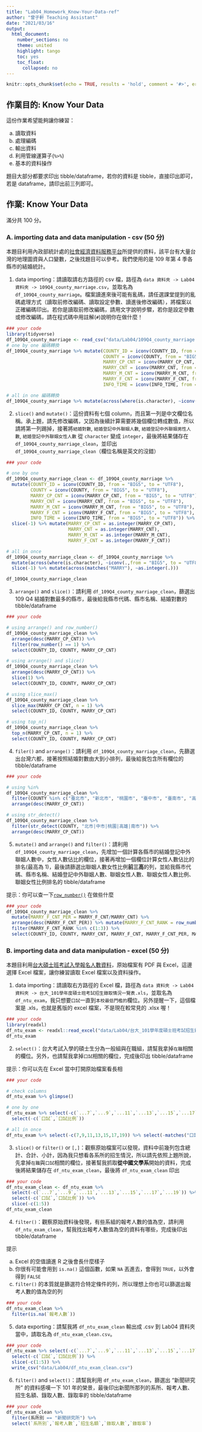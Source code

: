 ```yaml
---
title: "Lab04_Homework_Know-Your-Data-ref"
author: "曾子軒 Teaching Assistant"
date: "2021/03/16"
output:
  html_document:
    number_sections: no
    theme: united
    highlight: tango
    toc: yes
    toc_float:
      collapsed: no
---
```


```r
knitr::opts_chunk$set(echo = TRUE, results = 'hold', comment = '#>', error = TRUE)
```

## 作業目的: Know Your Data

這份作業希望能夠讓你練習：

a. 讀取資料
b. 處理編碼
c. 輸出資料
d. 利用管線運算子(`%>%`)
e. 基本的資料操作

題目大部分都要求印出 tibble/dataframe，若你的資料是 tibble，直接印出即可，若是 dataframe，請印出前三列即可。

## 作業: Know Your Data

滿分共 100 分。

### A. importing data and data manipulation - csv (50 分) 

本題目利用內政部統計處的[社會經濟資料服務平台](https://segis.moi.gov.tw/STAT/Web/Portal/STAT_PortalHome.aspx)所提供的資料，該平台有大量台灣的地理圖資與人口變數，之後找題目可以參考。我們使用的是 109 年第 4 季各縣市的結婚統計。

1. data importing：請讀取請右方路徑的 csv 檔，路徑為 `data 資料夾 -> Lab04 資料夾 -> 109Q4_county_marriage.csv`，並取名為 `df_109Q4_county_marriage`。檔案讀進來後可能有亂碼，請任選課堂提到的亂碼處理方式（讀取前修改編碼、讀取設定參數、讀進後修改編碼），將檔案以正確編碼印出。若你是讀取前修改編碼，請用文字說明步驟，若你是設定參數或修改編碼，請在程式碼中用註解(`#`)說明你在做什麼！

```r
### your code
library(tidyverse)
df_109Q4_county_marriage <- read_csv("data/Lab04/109Q4_county_marriage.csv")
# one by one 編碼轉換
df_109Q4_county_marriage %>% mutate(COUNTY_ID = iconv(COUNTY_ID, from = "BIG5", to = "UTF8"),
                                    COUNTY = iconv(COUNTY, from = "BIG5", to = "UTF8"),
                                    MARRY_CP_CNT = iconv(MARRY_CP_CNT, from = "BIG5", to = "UTF8"),
                                    MARRY_CNT = iconv(MARRY_CNT, from = "BIG5", to = "UTF8"),
                                    MARRY_M_CNT = iconv(MARRY_M_CNT, from = "BIG5", to = "UTF8"),
                                    MARRY_F_CNT = iconv(MARRY_F_CNT, from = "BIG5", to = "UTF8"),
                                    INFO_TIME = iconv(INFO_TIME, from = "BIG5", to = "UTF8"))

# all in one 編碼轉換
df_109Q4_county_marriage %>% mutate(across(where(is.character), ~iconv(.,from = "BIG5", to = "UTF8")))
```

2. `slice()` and `mutate()`：這份資料有七個 column，而且第一列是中文欄位名稱。承上題，請先修改編碼，又因為後續計算需要將幾個欄位轉成數值，所以請將第一列踢掉，接著將`結婚對數`, `結婚登記中外聯姻人數`, `結婚登記中外聯姻男性人數`, `結婚登記中外聯姻女性人數` 從 `character` 變成 `integer`，最後將結果儲存在 `df_109Q4_county_marriage_clean`，並印出 `df_109Q4_county_marriage_clean`（欄位名稱是英文的沒錯）

```r
### your code

# one by one
df_109Q4_county_marriage_clean <- df_109Q4_county_marriage %>% 
  mutate(COUNTY_ID = iconv(COUNTY_ID, from = "BIG5", to = "UTF8"),
         COUNTY = iconv(COUNTY, from = "BIG5", to = "UTF8"),
         MARRY_CP_CNT = iconv(MARRY_CP_CNT, from = "BIG5", to = "UTF8"),
         MARRY_CNT = iconv(MARRY_CNT, from = "BIG5", to = "UTF8"),
         MARRY_M_CNT = iconv(MARRY_M_CNT, from = "BIG5", to = "UTF8"),
         MARRY_F_CNT = iconv(MARRY_F_CNT, from = "BIG5", to = "UTF8"),
         INFO_TIME = iconv(INFO_TIME, from = "BIG5", to = "UTF8")) %>%
  slice(-1) %>% mutate(MARRY_CP_CNT = as.integer(MARRY_CP_CNT),
                       MARRY_CNT = as.integer(MARRY_CNT),
                       MARRY_M_CNT = as.integer(MARRY_M_CNT),
                       MARRY_F_CNT = as.integer(MARRY_F_CNT))

# all in once
df_109Q4_county_marriage_clean <- df_109Q4_county_marriage %>% 
  mutate(across(where(is.character), ~iconv(.,from = "BIG5", to = "UTF8"))) %>%
  slice(-1) %>% mutate(across(matches("MARRY"), ~as.integer(.)))

df_109Q4_county_marriage_clean
```

3. `arrange()` and `slice()`：請利用 `df_109Q4_county_marriage_clean`，篩選出 109 Q4 結婚對數最多的縣市，最後給我縣市代碼、縣市名稱、結婚對數的 tibble/dataframe

```r
### your code

# using arrange() and row_number()
df_109Q4_county_marriage_clean %>%
  arrange(desc(MARRY_CP_CNT)) %>% 
  filter(row_number() == 1) %>%
  select(COUNTY_ID, COUNTY, MARRY_CP_CNT)

# using arrange() and slice()
df_109Q4_county_marriage_clean %>%
  arrange(desc(MARRY_CP_CNT)) %>% 
  slice(1) %>%
  select(COUNTY_ID, COUNTY, MARRY_CP_CNT)

# using slice_max()
df_109Q4_county_marriage_clean %>%
  slice_max(MARRY_CP_CNT, n = 1) %>%
  select(COUNTY_ID, COUNTY, MARRY_CP_CNT)

# using top_n()
df_109Q4_county_marriage_clean %>%
  top_n(MARRY_CP_CNT, n = 1) %>%
  select(COUNTY_ID, COUNTY, MARRY_CP_CNT)
```

4. `filer()` and `arrange()`：請利用 `df_109Q4_county_marriage_clean`，先篩選出台灣六都，接著按照結婚對數由大到小排列，最後給我包含所有欄位的 tibble/dataframe

```r
### your code

# using %in%
df_109Q4_county_marriage_clean %>%
  filter(COUNTY %in% c("臺北市", "新北市", "桃園市", "臺中市", "臺南市", "高雄市")) %>%
  arrange(desc(MARRY_CP_CNT))

# using str_detect()
df_109Q4_county_marriage_clean %>%
  filter(str_detect(COUNTY, "北市|中市|桃園|高雄|南市")) %>%
  arrange(desc(MARRY_CP_CNT))

```

5. `mutate()` and `arrange()` and `filter()`：請利用 `df_109Q4_county_marriage_clean`，先增加一個計算各縣市的結婚登記中外聯姻人數中，女性人數佔比的欄位，接著再增加一個欄位計算女性人數佔比的排名(最高為 1)，最後請篩選出聯姻人數女性比例**前三高**的列，並給我縣市代碼、縣市名稱、結婚登記中外聯姻人數、聯姻女性人數、聯姻女性人數比例、聯姻女性比例排名的 tibble/dataframe

提示：你可以查一下[`row_number()`](https://dplyr.tidyverse.org/reference/ranking.html) 在做些什麼

```r
### your code
df_109Q4_county_marriage_clean %>%
  mutate(MARRY_F_CNT_PER = MARRY_F_CNT/MARRY_CNT) %>%
  arrange(desc(MARRY_F_CNT_PER)) %>% mutate(MARRY_F_CNT_RANK = row_number()) %>%
  filter(MARRY_F_CNT_RANK %in% c(1:3)) %>%
  select(COUNTY_ID, COUNTY, MARRY_CNT, MARRY_F_CNT, MARRY_F_CNT_PER, MARRY_F_CNT_RANK)
```

### B. importing data and data manipulation - excel (50 分) 

本題目利用[台大碩士班考試入學報名人數資料](http://www.aca.ntu.edu.tw/gra/access/acc_mase/aboard-b07.asp?id=9)，原始檔案有 PDF 與 Excel，這邊選擇 Excel 檔案，讓你練習讀取 Excel 檔案以及資料操作。

(1) data importing：請讀取右方路徑的 Excel 檔，路徑為 `data 資料夾 -> Lab04 資料夾 -> 台大_101學年度碩士班考試招生錄取情況一覽表.xls`，並取名為 `df_ntu_exam`，我只想要`口試`一直到`本校最低門檻的`欄位。另外提醒一下，這個檔案是 .xls，也就是舊版的 excel 檔案，不是現在較常見的 .xlsx 喔！

```r
### your code
library(readxl)
df_ntu_exam <- readxl::read_excel("data/Lab04/台大_101學年度碩士班考試招生錄取情況一覽表.xls", range = "A1:T225")
df_ntu_exam
```

(2) `select()`：台大考試入學的碩士生分為一般組與在職組，請幫我拿掉`在職`相關的欄位。另外，也請幫我拿掉`口試`相關的欄位，完成後印出 tibble/dataframe

提示：你可以先在 Excel 當中打開原始檔案看長相

```r
### your code

# check columns
df_ntu_exam %>% glimpse()

# one by one
df_ntu_exam %>% select(-c(`...7`,`...9`,`...11`,`...13`,`...15`,`...17`,`...19`)) %>% 
  select(-c(`口試`,`口試比例`))

# all in once
df_ntu_exam %>% select(-c(7,9,11,13,15,17,19)) %>% select(-matches("口試"))
```

(3) `slice()` or `filter()` or `[,]`：觀察原始檔案可以發現，資料中前幾列包含總計、合計、小計，因為我只想看各系所的招生情況，所以請先依照上題所說，先拿掉`在職`與`口試`相關的欄位，接著幫我抓取**從中國文學系**開始的資料，完成後將結果儲存在 `df_ntu_exam_clean`，最後將 `df_ntu_exam_clean` 印出

```r
### your code
df_ntu_exam_clean <- df_ntu_exam %>% 
  select(-c(`...7`,`...9`,`...11`,`...13`,`...15`,`...17`,`...19`)) %>% 
  select(-c(`口試`,`口試比例`)) %>%
  slice(-c(1:5))
df_ntu_exam_clean
```

(4) `filter()`：觀察原始資料後發現，有些系組的報考人數的值為空，請利用 `df_ntu_exam_clean`，幫我找出報考人數值為空的資料有哪些，完成後印出 tibble/dataframe

提示

a. Excel 的空值讀進 R 之後會長什麼樣子
b. 你很有可能會用到 `is.na()` 這個函數，如果 `NA` 丟進去，會得到 `TRUE`，以外會得到 `FALSE`
c. `filter()` 的本質就是篩選符合特定條件的列，所以理想上你也可以篩選出報考人數的值為空的列

```r
### your code
df_ntu_exam_clean %>%
  filter(is.na(`報考人數`))
```

(5) data exporting：請幫我將 `df_ntu_exam_clean` 輸出成 .csv 到 Lab04 資料夾當中，請取名為 `df_ntu_exam_clean.csv`。

```r
### your code
df_ntu_exam %>% select(-c(`...7`,`...9`,`...11`,`...13`,`...15`,`...17`,`...19`)) %>% 
  select(-c(`口試`,`口試比例`)) %>%
  slice(-c(1:5)) %>%
  write_csv("data/Lab04/df_ntu_exam_clean.csv")
```

(6) `filter()` and `select()`：請幫我利用 `df_ntu_exam_clean`，篩選出 "新聞研究所" 的資料感嘆一下 101 年的榮景，最後印出新聞所那列的系所、報考人數、招生名額、錄取人數、錄取率的 tibble/dataframe

```r
### your code
df_ntu_exam_clean %>%
  filter(系所別 == "新聞研究所") %>%
  select(`系所別`,`報考人數`,`招生名額`,`錄取人數`,`錄取率`)
```
